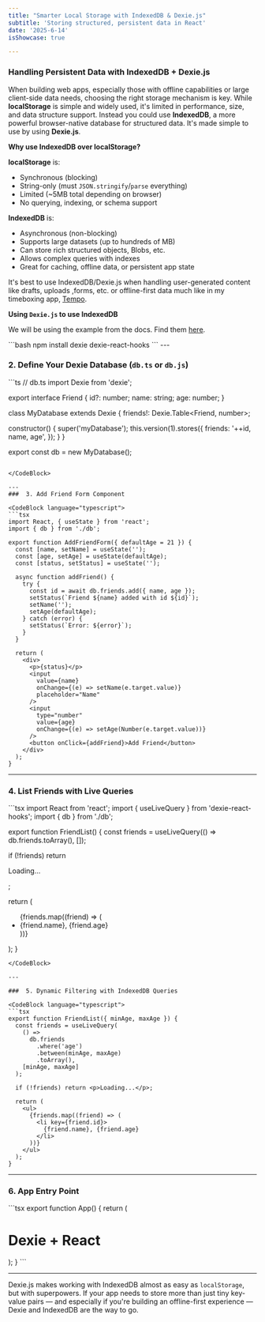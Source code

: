 ```yaml
---
title: "Smarter Local Storage with IndexedDB & Dexie.js"
subtitle: 'Storing structured, persistent data in React'
date: '2025-6-14'
isShowcase: true

---
```


### Handling Persistent Data with IndexedDB + Dexie.js

When building web apps, especially those with offline capabilities or large client-side data needs, choosing the right storage mechanism is key. While **localStorage** is simple and widely used, it's limited in performance, size, and data structure support. Instead you could use **IndexedDB**, a more powerful browser-native database for structured data.  It's made simple to use by using **Dexie.js**.

**Why use IndexedDB over localStorage?**

**localStorage** is:
- Synchronous (blocking)
- String-only (must `JSON.stringify`/`parse` everything)
- Limited (~5MB total depending on browser)
- No querying, indexing, or schema support

**IndexedDB** is:
- Asynchronous (non-blocking)
- Supports large datasets (up to hundreds of MB)
- Can store rich structured objects, Blobs, etc.
- Allows complex queries with indexes
- Great for caching, offline data, or persistent app state

It's best to use IndexedDB/Dexie.js when handling user-generated content like drafts, uploads ,forms, etc. or offline-first data much like in my timeboxing app, [Tempo]("https://tempobrx.netlify.app/"). 

**Using `Dexie.js` to use IndexedDB**

We will be using the example from the docs. Find them [here]("https://dexie.org/docs/Tutorial/React").

<CodeBlock language="bash">
```bash
npm install dexie dexie-react-hooks
```
</CodeBlock>
---

### 2. Define Your Dexie Database (`db.ts` or `db.js`)

<CodeBlock language="typescript">
```ts
// db.ts
import Dexie from 'dexie';

export interface Friend {
  id?: number;
  name: string;
  age: number;
}

class MyDatabase extends Dexie {
  friends!: Dexie.Table<Friend, number>;

  constructor() {
    super('myDatabase');
    this.version(1).stores({
      friends: '++id, name, age',
    });
  }
}

export const db = new MyDatabase();
```

</CodeBlock>

---
###  3. Add Friend Form Component

<CodeBlock language="typescript">
```tsx
import React, { useState } from 'react';
import { db } from './db';

export function AddFriendForm({ defaultAge = 21 }) {
  const [name, setName] = useState('');
  const [age, setAge] = useState(defaultAge);
  const [status, setStatus] = useState('');

  async function addFriend() {
    try {
      const id = await db.friends.add({ name, age });
      setStatus(`Friend ${name} added with id ${id}`);
      setName('');
      setAge(defaultAge);
    } catch (error) {
      setStatus(`Error: ${error}`);
    }
  }

  return (
    <div>
      <p>{status}</p>
      <input
        value={name}
        onChange={(e) => setName(e.target.value)}
        placeholder="Name"
      />
      <input
        type="number"
        value={age}
        onChange={(e) => setAge(Number(e.target.value))}
      />
      <button onClick={addFriend}>Add Friend</button>
    </div>
  );
}
```
</CodeBlock>

---

###  4. List Friends with Live Queries

<CodeBlock language="typescript">
```tsx
import React from 'react';
import { useLiveQuery } from 'dexie-react-hooks';
import { db } from './db';

export function FriendList() {
  const friends = useLiveQuery(() => db.friends.toArray(), []);

  if (!friends) return <p>Loading...</p>;

  return (
    <ul>
      {friends.map((friend) => (
        <li key={friend.id}>
          {friend.name}, {friend.age}
        </li>
      ))}
    </ul>
  );
}
```
</CodeBlock>

---

###  5. Dynamic Filtering with IndexedDB Queries

<CodeBlock language="typescript">
```tsx
export function FriendList({ minAge, maxAge }) {
  const friends = useLiveQuery(
    () =>
      db.friends
        .where('age')
        .between(minAge, maxAge)
        .toArray(),
    [minAge, maxAge]
  );

  if (!friends) return <p>Loading...</p>;

  return (
    <ul>
      {friends.map((friend) => (
        <li key={friend.id}>
          {friend.name}, {friend.age}
        </li>
      ))}
    </ul>
  );
}
```
</CodeBlock>

---

### 6. App Entry Point

<CodeBlock language="typescript">
```tsx
export function App() {
  return (
    <div>
      <h1>Dexie + React</h1>
      <AddFriendForm defaultAge={25} />
      <FriendList minAge={18} maxAge={65} />
    </div>
  );
}
```
</CodeBlock>

---

Dexie.js makes working with IndexedDB almost as easy as `localStorage`, but with superpowers. If your app needs to store more than just tiny key-value pairs — and especially if you're building an offline-first experience — Dexie and IndexedDB are the way to go.
